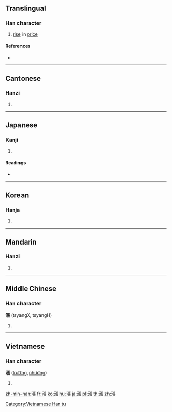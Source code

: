 {{also|涨}}
==Translingual==

===Han character===
{{Han char|rn=85|rad=水|as=11|sn=14|four=31132|canj=ENSV|ids=⿰氵張}}

# [[rise]] in [[price]]

====References====
* {{Han ref|kx=0647.080|dkj=18173|dj=1057.070|hdz=31733.020|uh=6F32|ud=28466|bh=BAA6|bd=47782}}

----

==Cantonese==

===Hanzi===
{{yue-hanzi|jyut=[[zoeng2]], [[zoeng3]]|y=jeung2, jeung3|sim=涨}}

# {{defn|lang=yue|sort=水11}}

----

==Japanese==

===Kanji===
{{ja-kanji|grade=|rs=水11}}

# {{defn|lang=ja|sort=水11}}

====Readings====
* {{ja-readings|on=[[ちょう]] (chō)|kun=[[みなぎる]] (minagiru)}}

----

==Korean==

===Hanja===
{{ko-hanja|hangeul=창|eumhun=|rv=chang|mr=ch'ang|y=chang}}

# {{defn|lang=ko|sort=水11}}

----

==Mandarin==

===Hanzi===
{{cmn-hanzi|sim=涨|pin=[[zhāng]] ([[zhang1]]), [[zhǎng]] ([[zhang3]]), [[zhàng]] ([[zhang4]])|wg=chang<sup>1</sup>, chang<sup>3</sup>, chang<sup>4</sup>}}

# {{defn|lang=cmn|sort=水11}}

----

==Middle Chinese==

===Han character===
'''漲''' (tsyangX, tsyangH)

# {{defn|lang=ltc}}

----

==Vietnamese==

===Han character===
'''漲''' ([[trướng]], [[nhướng]])

# {{defn|lang=vi}}

[[Category:Vietnamese Han tu]]

[[zh-min-nan:漲]]
[[fr:漲]]
[[ko:漲]]
[[hu:漲]]
[[ja:漲]]
[[pl:漲]]
[[th:漲]]
[[zh:漲]]